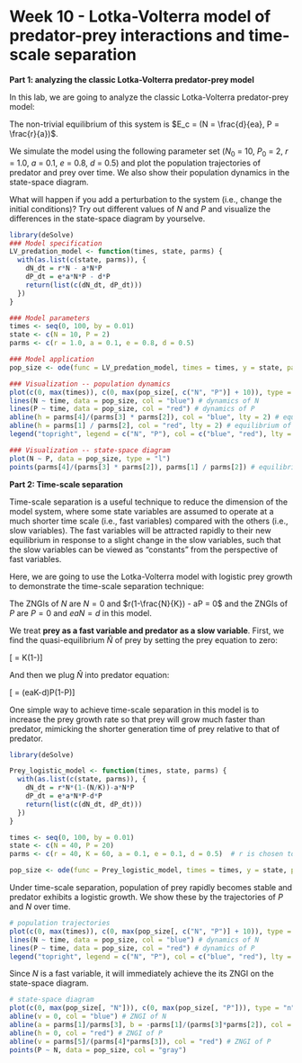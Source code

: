 # Week 10 - Lotka-Volterra model of predator-prey interactions and time-scale separation {-} 

**Part 1: analyzing the classic Lotka-Volterra predator-prey model**

In this lab, we are going to analyze the classic Lotka-Volterra predator-prey model:

\begin{align*}
\frac {dN}{dt} &= rN-aNP\\
\frac {dP}{dt} &= eaNP-dP
\end{align*}

The non-trivial equilibrium of this system is $E_c = (N = \frac{d}{ea}, P = \frac{r}{a})$.

We simulate the model using the following parameter set ($N_0$ = 10, $P_0$ = 2, $r$ = 1.0, $a$ = 0.1, $e$ = 0.8, $d$ = 0.5) and plot the population trajectories of predator and prey over time. We also show their population dynamics in the state-space diagram.

What will happen if you add a perturbation to the system (i.e., change the initial conditions)? Try out different values of $N$ and $P$ and visualize the differences in the state-space diagram by yourselve.

```r
library(deSolve)
### Model specification
LV_predation_model <- function(times, state, parms) {
  with(as.list(c(state, parms)), {
    dN_dt = r*N - a*N*P
    dP_dt = e*a*N*P - d*P
    return(list(c(dN_dt, dP_dt)))
  })
}

### Model parameters
times <- seq(0, 100, by = 0.01)
state <- c(N = 10, P = 2)
parms <- c(r = 1.0, a = 0.1, e = 0.8, d = 0.5)

### Model application
pop_size <- ode(func = LV_predation_model, times = times, y = state, parms = parms)

### Visualization -- population dynamics
plot(c(0, max(times)), c(0, max(pop_size[, c("N", "P")] + 10)), type = "n", xlab = "time", ylab = "population size")
lines(N ~ time, data = pop_size, col = "blue") # dynamics of N
lines(P ~ time, data = pop_size, col = "red") # dynamics of P
abline(h = parms[4]/(parms[3] * parms[2]), col = "blue", lty = 2) # equilibrium of N
abline(h = parms[1] / parms[2], col = "red", lty = 2) # equilibrium of P
legend("topright", legend = c("N", "P"), col = c("blue", "red"), lty = 1)

### Visualization -- state-space diagram
plot(N ~ P, data = pop_size, type = "l")
points(parms[4]/(parms[3] * parms[2]), parms[1] / parms[2]) # equilibrium
```

**Part 2: Time-scale separation**

Time-scale separation is a useful technique to reduce the dimension of the model system, where some state variables are assumed to operate at a much shorter time scale (i.e., fast variables) compared with the others (i.e., slow variables). The fast variables will be attracted rapidly to their new equilibrium in response to a slight change in the slow variables, such that the slow variables can be viewed as "constants" from the perspective of fast variables.

Here, we are going to use the Lotka-Volterra model with logistic prey growth to demonstrate the time-scale separation technique: 

\begin{align*}
\frac {dN}{dt} &= rN(1-\frac{N}{K})-aNP\\
\frac {dP}{dt} &= eaNP-dP
\end{align*}

The ZNGIs of $N$ are $N = 0$ and $r(1-\frac{N}{K}) - aP = 0$ and the ZNGIs of $P$ are $P = 0$ and $eaN = d$ in this model.

We treat **prey as a fast variable and predator as a slow variable**. First, we find the quasi-equilibrium $\widehat{N}$ of prey by setting the prey equation to zero: 

\[\widehat{N} = K(1-\frac{aP}{r})\]

And then we plug $\widehat{N}$ into predator equation:

\[\frac {dP}{dt} = (eaK-d)P(1-\frac{eaK(\frac{a}{r})}{eaK-d}P)\]

One simple way to achieve time-scale separation in this model is to increase the prey growth rate so that prey will grow much faster than predator, mimicking the shorter generation time of prey relative to that of predator.

```r
library(deSolve)

Prey_logistic_model <- function(times, state, parms) {
  with(as.list(c(state, parms)), {
    dN_dt = r*N*(1-(N/K))-a*N*P
    dP_dt = e*a*N*P-d*P
    return(list(c(dN_dt, dP_dt)))
  })
}

times <- seq(0, 100, by = 0.01)
state <- c(N = 40, P = 20)
parms <- c(r = 40, K = 60, a = 0.1, e = 0.1, d = 0.5)  # r is chosen to be sufficiently large for time-scale separation

pop_size <- ode(func = Prey_logistic_model, times = times, y = state, parms = parms)
```

Under time-scale separation, population of prey rapidly becomes stable and predator exhibits a logistic growth. We show these by the trajectories of $P$ and $N$ over time.

```r
# population trajectories
plot(c(0, max(times)), c(0, max(pop_size[, c("N", "P")] + 10)), type = "n", xlab = "time", ylab = "population size")
lines(N ~ time, data = pop_size, col = "blue") # dynamics of N
lines(P ~ time, data = pop_size, col = "red") # dynamics of P
legend("topright", legend = c("N", "P"), col = c("blue", "red"), lty = 1)
```

Since $N$ is a fast variable, it will immediately achieve the its ZNGI on the state-space diagram.

```r
# state-space diagram
plot(c(0, max(pop_size[, "N"])), c(0, max(pop_size[, "P"])), type = "n", xlab = "N", ylab = "P")
abline(v = 0, col = "blue") # ZNGI of N
abline(a = parms[1]/parms[3], b = -parms[1]/(parms[3]*parms[2]), col = "blue") # ZNGI of N
abline(h = 0, col = "red") # ZNGI of P
abline(v = parms[5]/(parms[4]*parms[3]), col = "red") # ZNGI of P
points(P ~ N, data = pop_size, col = "gray")

```
